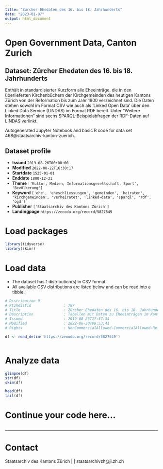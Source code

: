 ```yaml
---
title: "Zürcher Ehedaten des 16. bis 18. Jahrhunderts"
date: "2023-01-07"
output: html_document
---
```


# Open Government Data, Canton Zurich

## Dataset: Zürcher Ehedaten des 16. bis 18. Jahrhunderts

Enthält in standardisierter Kurzform alle Eheeinträge, die in den überlieferten Kirchenbüchern der Kirchgemeinden des heutigen Kantons Zürich von der Reformation bis zum Jahr 1800 verzeichnet sind. Die Daten stehen sowohl im Format CSV wie auch als 'Linked Open Data' über den Linked Data Service (LINDAS) im Format RDF bereit. Unter "Weitere Informationen" sind sechs SPARQL-Beispielabfragen der RDF-Daten auf LINDAS verlinkt.

Autogenerated Jupyter Notebook and basic R code for data set 468@staatsarchiv-kanton-zuerich.

## Dataset profile

- **Issued** `2019-08-26T00:00:00`
- **Modified** `2022-08-22T16:30:17`
- **Startdate** `1525-01-01`
- **Enddate** `1800-12-31`
- **Theme** `['Kultur, Medien, Informationsgesellschaft, Sport', 'Bevölkerung']`
- **Keyword** `['ehe', 'eheschliessungen', 'gemeinden', 'heiraten', 'kirchgemeinden', 'verheiratet', 'linked-data', 'sparql', 'rdf', 'ogd']`
- **Publisher** `['Staatsarchiv des Kantons Zürich']`
- **Landingpage** `https://zenodo.org/record/5827549`


# Load packages

```r

library(tidyverse)
library(skimr)

```

# Load data

-   The dataset has 1 distribution(s) in CSV format.
-   All available CSV distributions are listed below and can be read into a tibble.

```r

# Distribution 0
# Ktzhdistid               : 787
# Title                    : Zürcher Ehedaten des 16. bis 18. Jahrhunderts als tabellarische Daten
# Description              : Tabellen mit Daten zu Eheeinträgen im Kanton Zürich des 16., 17. und 18. Jahrhunderts. Enthaltene Informationen (Spalten): Signatur; Nachname Mann; Vorname Mann; Herkunft Mann; Nachname Frau; Vorname Frau; Herkunft Frau; Zusatzinformationen Mann; Zusatzinformationen Frau; Datum; Kirchgemeinde; Band; Webseite (zum Eintrag in der Archivdatenbank); ID.
# Issued                   : 2019-08-26T17:57:34
# Modified                 : 2022-06-30T09:53:41
# Rights                   : NonCommercialAllowed-CommercialAllowed-ReferenceRequired

df <- read_delim('https://zenodo.org/record/5827549')



```

# Analyze data

```r

glimpse(df)
str(df)
skim(df)

head(df)
tail(df)

```

# Continue your code here...

```r

```

------------------------------------------------------------------------

# Contact

Staatsarchiv des Kantons Zürich |  | staatsarchivzh@ji.zh.ch
